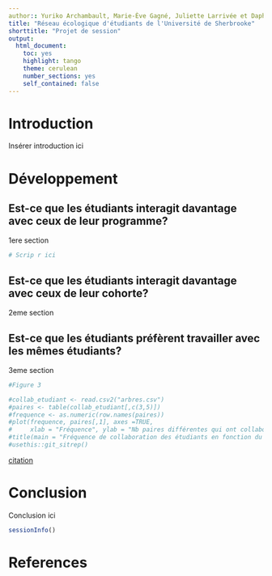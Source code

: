 ```yaml
---
author:: Yuriko Archambault, Marie-Ève Gagné, Juliette Larrivée et Daphnée Longworth
title: "Réseau écologique d'étudiants de l'Université de Sherbrooke"
shorttitle: "Projet de session"
output: 
  html_document: 
    toc: yes
    highlight: tango
    theme: cerulean
    number_sections: yes
    self_contained: false
---
```


# Introduction

Insérer introduction ici

# Développement

## Est-ce que les étudiants interagit davantage avec ceux de leur programme?
1ere section 

```r
# Scrip r ici
```


## Est-ce que les étudiants interagit davantage avec ceux de leur cohorte?
2eme section

## Est-ce que les étudiants préfèrent travailler avec les mêmes étudiants?
3eme section

```r
#Figure 3

#collab_etudiant <- read.csv2("arbres.csv")
#paires <- table(collab_etudiant[,c(3,5)])
#frequence <- as.numeric(row.names(paires))
#plot(frequence, paires[,1], axes =TRUE,
#     xlab = "Fréquence", ylab = "Nb paires différentes qui ont collaboré ensemble")
#title(main = "Fréquence de collaboration des étudiants en fonction du nombre de paires différentes qui ont collaboré ensemble")
#usethis::git_sitrep()
```


[citation](https://econumuds.github.io/BIO500/bloc3/#43)

# Conclusion
Conclusion ici

```r
sessionInfo()
```


# References {-}
